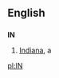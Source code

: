 {{see|in|In|-in|in-|-in-|ín|inn|INN}}

==English==

==={{Abbreviation}}===
'''IN'''

# [[Indiana]], a {{USstate}}

[[pl:IN]]